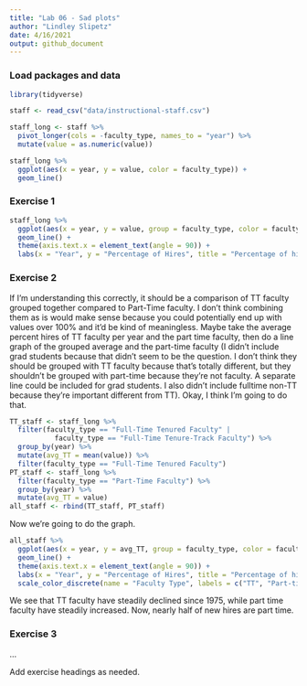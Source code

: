 ```yaml
---
title: "Lab 06 - Sad plots"
author: "Lindley Slipetz"
date: 4/16/2021
output: github_document
---
```


### Load packages and data

```r
library(tidyverse) 
```

```r
staff <- read_csv("data/instructional-staff.csv")
```

```r
staff_long <- staff %>%
  pivot_longer(cols = -faculty_type, names_to = "year") %>%
  mutate(value = as.numeric(value))
```

```r
staff_long %>%
  ggplot(aes(x = year, y = value, color = faculty_type)) +
  geom_line()
```



### Exercise 1
```r
staff_long %>%
  ggplot(aes(x = year, y = value, group = faculty_type, color = faculty_type)) +
  geom_line() +
  theme(axis.text.x = element_text(angle = 90)) +
  labs(x = "Year", y = "Percentage of Hires", title = "Percentage of hires by year grouped by faculty type", color = "Faculty type")
```

### Exercise 2

If I'm understanding this correctly, it should be a comparison of TT faculty grouped together compared to Part-Time faculty. I don't think combining them as is would make sense because you could potentially end up with values over 100% and it'd be kind of meaningless. Maybe take the average percent hires of TT faculty per year and the part time faculty, then do a line graph of the grouped average and the part-time faculty (I didn't include grad students because that didn't seem to be the question. I don't think they should be grouped with TT faculty because that's totally different, but they shouldn't be grouped with part-time because they're not faculty. A separate line could be included for grad students. I also didn't include fulltime non-TT because they're important different from TT). Okay, I think I'm going to do that.

```r
TT_staff <- staff_long %>%
  filter(faculty_type == "Full-Time Tenured Faculty" |
           faculty_type == "Full-Time Tenure-Track Faculty") %>%
  group_by(year) %>%
  mutate(avg_TT = mean(value)) %>%
  filter(faculty_type == "Full-Time Tenured Faculty")
PT_staff <- staff_long %>%
  filter(faculty_type == "Part-Time Faculty") %>%
  group_by(year) %>%
  mutate(avg_TT = value)
all_staff <- rbind(TT_staff, PT_staff)
```

Now we're going to do the graph.
```r
all_staff %>%
  ggplot(aes(x = year, y = avg_TT, group = faculty_type, color = faculty_type)) +
  geom_line() +
  theme(axis.text.x = element_text(angle = 90)) +
  labs(x = "Year", y = "Percentage of Hires", title = "Percentage of hires by year grouped by faculty type") +
  scale_color_discrete(name = "Faculty Type", labels = c("TT", "Part-time"))
```

We see that TT faculty have steadily declined since 1975, while part time faculty have steadily increased. Now, nearly half of new hires are part time.


### Exercise 3

...

Add exercise headings as needed.
